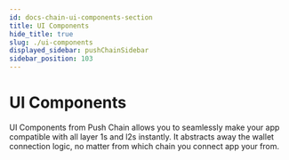 ```yaml
---
id: docs-chain-ui-components-section
title: UI Components
hide_title: true
slug: ./ui-components
displayed_sidebar: pushChainSidebar
sidebar_position: 103
---
```


# UI Components

UI Components from Push Chain allows you to seamlessly make your app compatible with all layer 1s and l2s instantly. It abstracts away the wallet connection logic, no matter from which chain you connect app your from.

<br />

<head>
  <title>UI Components | Push Wallet | Push Chain Documentation</title>
</head>


<DocCardList />
